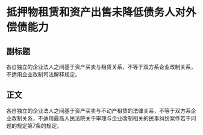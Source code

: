 # 抵押物租赁和资产出售未降低债务人对外偿债能力
## 副标题
各自独立的企业法人之间基于资产买卖与租赁关系，不等于双方系企业改制关系，不适用企业改制司法解释规定。
## 正文
各自独立的企业法人之间基于资产买卖与不动产租赁的法律关系，不等于双方系企业改制关系，不适用最高人民法院关于审理与企业改制相关的民事纠纷案件若干问题的规定第7条的规定。